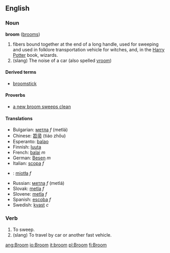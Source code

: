==English==
=== Noun ===
'''broom''' ([[brooms]])

# fibers bound together at the end of a long handle, used for sweeping and used in folklore transportation vehicle for witches, and, in the [[wikipedia:Harry Potter | Harry Potter]] book, wizards.
# (slang) The noise of a car (also spelled [[vroom]])

====Derived terms====
*[[broomstick]]

====Proverbs====
*[[a new broom sweeps clean]]

==== Translations ====
*Bulgarian: [[метла]] ''f'' (metlá)
*Chinese: [[笤帚]] (tiáo zhǒu)
*Esperanto: [[balao]]
*Finnish: [[luuta]]
*French: [[balai]] ''m''
*German: [[Besen]] ''m''
*Italian: [[scopa]] ''f''
*{{pl}}: [[miotła]] ''f''
*Russian: [[метла]] ''f'' (metlá)
*Slovak: [[metla#Slovak|metla]] ''f''
*Slovene: [[metla]] ''f''
*Spanish: [[escoba]] ''f''
*Swedish: [[kvast]] ''c''

===Verb===

# To sweep.
# (slang) To travel by car or another fast vehicle.

[[ang:Broom]]
[[io:Broom]]
[[it:broom]]
[[pl:Broom]]
[[fi:Broom]]
